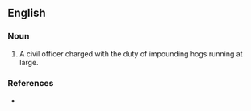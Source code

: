 ==English==

===Noun===
{{en-noun}}

#A civil officer charged with the duty of impounding hogs running at large.

===References===
*{{R:1913}}